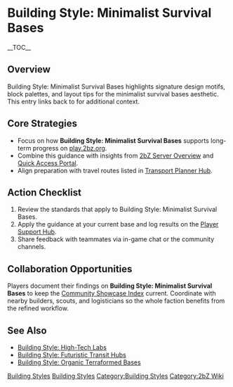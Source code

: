 {{Short description|Building Style: Minimalist Survival Bases highlights signature design motifs, block palettes, and layout tips for the minimalist survival bases aesthetic}}
= Building Style: Minimalist Survival Bases =
{{2bZ Navbox}}
__TOC__

== Overview ==
Building Style: Minimalist Survival Bases highlights signature design motifs, block
palettes, and layout tips for the minimalist survival bases aesthetic. This entry links
back to [[Category:Building Styles|Building Styles]] for additional context.

== Core Strategies ==
* Focus on how '''Building Style: Minimalist Survival Bases''' supports long-term progress on [[play.2bz.org]].
* Combine this guidance with insights from [[2bZ Server Overview]] and [[Quick Access Portal]].
* Align preparation with travel routes listed in [[Transport Planner Hub]].

== Action Checklist ==
# Review the [[Category:Building Styles|Building Styles]] standards that apply to Building Style: Minimalist Survival Bases.
# Apply the guidance at your current base and log results on the [[Player Support Hub]].
# Share feedback with teammates via in-game chat or the community channels.

== Collaboration Opportunities ==
Players document their findings on '''Building Style: Minimalist Survival Bases''' to keep
the [[Community Showcase Index]] current. Coordinate with nearby builders, scouts, and
logisticians so the whole faction benefits from the refined workflow.

== See Also ==
* [[Building Style: High-Tech Labs]]
* [[Building Style: Futuristic Transit Hubs]]
* [[Building Style: Organic Terraformed Bases]]

[[Category:Building Styles]]
[[Category:2bZ Wiki]]
